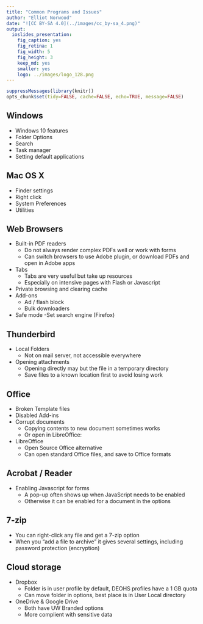 ```yaml
---
title: "Common Programs and Issues"
author: "Elliot Norwood"
date: "![CC BY-SA 4.0](../images/cc_by-sa_4.png)"
output:
  ioslides_presentation:
    fig_caption: yes
    fig_retina: 1
    fig_width: 5
    fig_height: 3
    keep_md: yes
    smaller: yes
    logo: ../images/logo_128.png
---
```


```r
suppressMessages(library(knitr))
opts_chunk$set(tidy=FALSE, cache=FALSE, echo=TRUE, message=FALSE)
```    

## Windows

 - Windows 10 features
 - Folder Options
 - Search
 - Task manager
 - Setting default applications

## Mac OS X
 
 - Finder settings
 - Right click
 - System Preferences
 - Utilities

## Web Browsers

- Built-in PDF readers
    - Do not always render complex PDFs well or work with forms
    - Can switch browsers to use Adobe plugin, or download PDFs and open in Adobe apps
  
- Tabs
    - Tabs are very useful but take up resources
    - Especially on intensive pages with Flash or Javascript
  
- Private browsing and clearing cache
- Add-ons
    - Ad / flash block
    - Bulk downloaders
- Safe mode
-Set search engine (Firefox)

## Thunderbird

- Local Folders
    - Not on mail server, not accessible everywhere
    
- Opening attachments
    - Opening directly may but the file in a temporary directory
    - Save files to a known location first to avoid losing work

## Office

- Broken Template files
- Disabled Add-ins
- Corrupt documents
    - Copying contents to new document sometimes works
    - Or open in LibreOffice:

- LibreOffice
    - Open Source Office alternative
    - Can open standard Office files, and save to Office formats


## Acrobat / Reader

- Enabling Javascript for forms
    - A pop-up often shows up when JavaScript needs to be enabled
    - Otherwise it can be enabled for a document in the options

## 7-zip

- You can right-click any file and get a 7-zip option
- When you "add a file to archive" it gives several settings, including password protection (encryption)

## Cloud storage

- Dropbox
    - Folder is in user profile by default, DEOHS profiles have a 1 GB quota
    - Can move folder in options, best place is in User Local directory

- OneDrive & Google Drive
    - Both have UW Branded options
    - More complient with sensitive data
